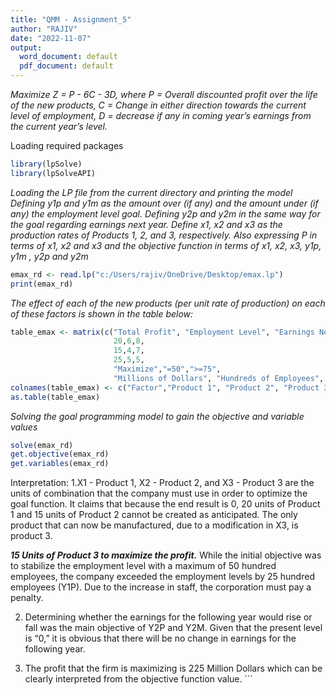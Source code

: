 ---
title: "QMM - Assignment_5"
author: "RAJIV"
date: "2022-11-07"
output:
  word_document: default
  pdf_document: default
---


\newline
*Maximize Z = P - 6C - 3D, where*
\newline
*P = Overall discounted profit over the life of the new products,*
\newline
*C = Change in either direction towards the current level of employment,*
\newline
*D = decrease if any in coming year’s earnings from the current year’s level.*
\newline

Loading required packages
```{r}
library(lpSolve)
library(lpSolveAPI)
```

*Loading the LP file from the current directory and printing the model*\vspace{1mm}
\newline
*Defining y1p and y1m as the amount over (if any) and the amount under (if any) the employment level goal.*\vspace{1mm}
\newline
*Defining y2p and y2m in the same way for the goal regarding earnings next year.*\vspace{1mm}
\newline
*Define x1, x2 and x3 as the production rates of Products 1, 2, and 3, respectively.*\vspace{1mm}
\newline
*Also expressing P in terms of x1, x2 and x3 and the objective function in terms of x1, x2, x3, y1p, y1m , y2p and y2m*


```{r}
emax_rd <- read.lp("c:/Users/rajiv/OneDrive/Desktop/emax.lp")
print(emax_rd)
```

*The effect of each of the new products (per unit rate of production) on each of these factors is shown in the table below:*

```{r}
table_emax <- matrix(c("Total Profit", "Employment Level", "Earnings Next Year",
                       20,6,8,
                       15,4,7,
                       25,5,5,
                       "Maximize","=50",">=75",
                       "Millions of Dollars", "Hundreds of Employees", "Millions of Dollars"), ncol=6, byrow = F)
colnames(table_emax) <- c("Factor","Product 1", "Product 2", "Product 3", "Goal", "Units")
as.table(table_emax)
```

*Solving the goal programming model to gain the objective and variable values*
```{r}
solve(emax_rd)
get.objective(emax_rd)
get.variables(emax_rd)
```

Interpretation:
1.X1 - Product 1, X2 - Product 2, and X3 - Product 3 are the units of combination that the company must use in order to optimize the goal function. It claims that because the end result is 0, 20 units of Product 1 and 15 units of Product 2 cannot be created as anticipated. The only product that can now be manufactured, due to a modification in X3, is product 3.

***15 Units of Product 3 to maximize the profit.***
While the initial objective was to stabilize the employment level with a maximum of 50 hundred employees, the company exceeded the employment levels by 25 hundred employees (Y1P). Due to the increase in staff, the corporation must pay a penalty.

2. Determining whether the earnings for the following year would rise or fall was the main objective of Y2P and Y2M. Given that the present level is "0," it is obvious that there will be no change in earnings for the following year. 

4. The profit that the firm is maximizing is 225 Million Dollars which can be clearly interpreted from the objective function value.
```

